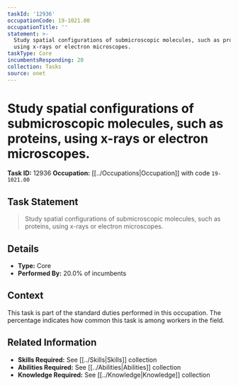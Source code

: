 ```yaml
---
taskId: '12936'
occupationCode: 19-1021.00
occupationTitle: ''
statement: >-
  Study spatial configurations of submicroscopic molecules, such as proteins,
  using x-rays or electron microscopes.
taskType: Core
incumbentsResponding: 20
collection: Tasks
source: onet
---
```

# Study spatial configurations of submicroscopic molecules, such as proteins, using x-rays or electron microscopes.

**Task ID:** 12936
**Occupation:** [[../Occupations|Occupation]] with code `19-1021.00`

## Task Statement

> Study spatial configurations of submicroscopic molecules, such as proteins, using x-rays or electron microscopes.

## Details

- **Type:** Core
- **Performed By:** 20.0% of incumbents

## Context

This task is part of the standard duties performed in this occupation. The percentage indicates how common this task is among workers in the field.

## Related Information

- **Skills Required:** See [[../Skills|Skills]] collection
- **Abilities Required:** See [[../Abilities|Abilities]] collection
- **Knowledge Required:** See [[../Knowledge|Knowledge]] collection
